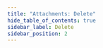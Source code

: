 ```yaml
---
title: "Attachments: Delete"
hide_table_of_contents: true
sidebar_label: Delete
sidebar_position: 2
---
```





<LanguageSwitcher supportedLanguages={supportedLanguages} />

<LanguageContent language="csharp">
   <DeleteCsharp />
</LanguageContent>

<LanguageContent language="java">
   <DeleteJava />
</LanguageContent>

<LanguageContent language="http">
   <DeleteHttp />
</LanguageContent>


<!---
- [GetAttachment](../../../client-api/commands/attachments/get)
- [PutAttachment](../../../client-api/commands/attachments/put)

-->